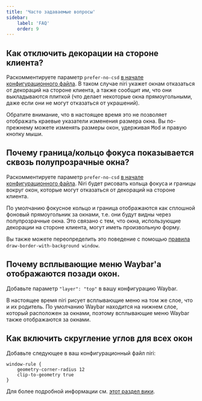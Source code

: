 ```yaml
---
title: 'Часто задаваемые вопросы'
sidebar:
    label: 'FAQ'
    order: 9
---
```


## Как отключить декорации на стороне клиента?

Раскомментируете параметр `prefer-no-csd` [в начале конфигурационного файла](#).
В таком случае niri укажет окнам отказаться от декораций на стороне клиента,
а также сообщит им, что они выкладываются плиткой (что делает некоторые окна
прямоугольными, даже если они не могут отказаться от украшений).

Обратите внимание, что в настоящее время это не позволяет отображать краевые указатели
изменения размера окна.
Вы по-прежнему можете изменять размеры окон, удерживая <kbd>Mod</kbd> и правую кнопку мыши.

## Почему граница/кольцо фокуса показывается сквозь полупрозрачные окна?

Раскомментируете параметр `prefer-no-csd` [в начале конфигурационного файла](#).
Niri будет рисовать кольца фокуса и границы вокруг окон,
которые могут отказаться от декораций на стороне клиента.

По умолчанию фокусное кольцо и граница отображаются как сплошной фоновый
прямоугольник за окнами, т.е. они будут видны через полупрозрачные окна.
Это связано с тем, что окна, использующие декорации на стороне клиента,
могут иметь произвольную форму.

Вы также можете переопределить это поведение с помощью [правила](#)
`draw-border-with-background window`.

## Почему всплывающие меню Waybar'а отображаются позади окон.

Добавьте параметр `"layer": "top"` в вашу конфигурацию Waybar.

В настоящее время niri рисует всплывающие меню на том же слое, что и их
родитель. По умолчанию Waybar находится на нижнем слое, который расположен за
окнами, поэтому всплывающие меню Waybar также отображаются за окнами.

## Как включить скругление углов для всех окон

Добавьте следующее в ваш конфигурационный файл niri:

```kdl
window-rule {
    geometry-corner-radius 12
    clip-to-geometry true
}
```

Для более подробной информации см. [этот раздел вики](#).
